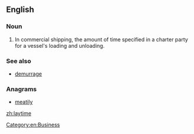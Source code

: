 ==English==

===Noun===
{{en-noun|laytime}}

# In commercial shipping, the amount of time specified in a charter party for a vessel's loading and unloading.  

===See also===
* [[demurrage]]

===Anagrams===
* [[meatily#English|meatily]]

[[Category:en:Business]]

[[zh:laytime]]